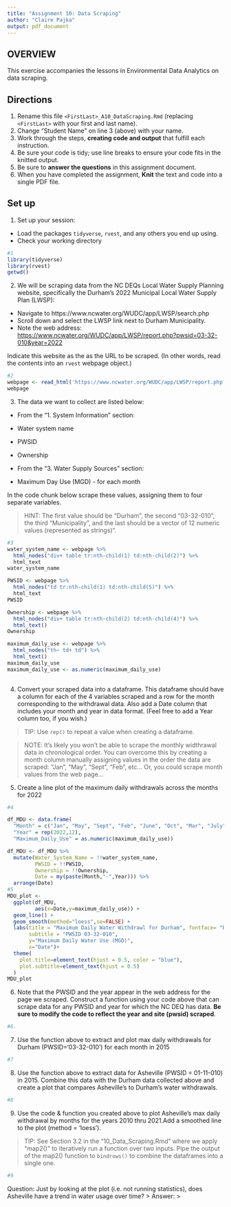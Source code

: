 ```yaml
---
title: "Assignment 10: Data Scraping"
author: "Claire Pajka"
output: pdf_document
---
```


## OVERVIEW

This exercise accompanies the lessons in Environmental Data Analytics on data scraping. 

## Directions
1. Rename this file `<FirstLast>_A10_DataScraping.Rmd` (replacing `<FirstLast>` with your first and last name).
2. Change "Student Name" on line 3 (above) with your name.
3. Work through the steps, **creating code and output** that fulfill each instruction.
4. Be sure your code is tidy; use line breaks to ensure your code fits in the knitted output.
5. Be sure to **answer the questions** in this assignment document.
6. When you have completed the assignment, **Knit** the text and code into a single PDF file.


## Set up 
1. Set up your session:

* Load the packages `tidyverse`, `rvest`, and any others you end up using.
* Check your working directory

```r
#1 
library(tidyverse)
library(rvest)
getwd()
```

2. We will be scraping data from the NC DEQs Local Water Supply Planning website, specifically the Durham's 2022 Municipal Local Water Supply Plan (LWSP): 
 * Navigate to https://www.ncwater.org/WUDC/app/LWSP/search.php
 * Scroll down and select the LWSP link next to Durham Municipality. 
 * Note the web address: <https://www.ncwater.org/WUDC/app/LWSP/report.php?pwsid=03-32-010&year=2022>
 
Indicate this website as the as the URL to be scraped. (In other words, read the contents into an `rvest` webpage object.)

```r
#2 
webpage <- read_html('https://www.ncwater.org/WUDC/app/LWSP/report.php?pwsid=03-32-010&year=2022')
webpage

```

3. The data we want to collect are listed below:

* From the "1. System Information" section:
 * Water system name
 * PWSID
 * Ownership
 
* From the "3. Water Supply Sources" section:
 * Maximum Day Use (MGD) - for each month

In the code chunk below scrape these values, assigning them to four separate variables.

>HINT: The first value should be "Durham", the second "03-32-010", the third "Municipality", and the last should be a vector of 12 numeric values (represented as strings)".

```r
#3 
water_system_name <- webpage %>%
  html_nodes("div+ table tr:nth-child(1) td:nth-child(2)") %>%
  html_text
water_system_name

PWSID <- webpage %>%
  html_nodes("td tr:nth-child(1) td:nth-child(5)") %>%
  html_text
PWSID

Ownership <- webpage %>%
  html_nodes("div+ table tr:nth-child(2) td:nth-child(4)") %>%
  html_text()
Ownership

maximum_daily_use <- webpage %>%
  html_nodes("th~ td+ td") %>%
  html_text()
maximum_daily_use
maximum_daily_use <- as.numeric(maximum_daily_use)
  
```


4. Convert your scraped data into a dataframe. This dataframe should have a column for each of the 4 variables scraped and a row for the month corresponding to the withdrawal data. Also add a Date column that includes your month and year in data format. (Feel free to add a Year column too, if you wish.)

>TIP: Use `rep()` to repeat a value when creating a dataframe.

>NOTE: It's likely you won't be able to scrape the monthly widthrawal data in chronological order. You can overcome this by creating a month column manually assigning values in the order the data are scraped: "Jan", "May", "Sept", "Feb", etc... Or, you could scrape month values from the web page...

5. Create a line plot of the maximum daily withdrawals across the months for 2022

```r
#4 

df_MDU <- data.frame(
  "Month" = c("Jan", "May", "Sept", "Feb", "June", "Oct", "Mar", "July", "Nov", "Apr", "Aug", "Dec"),
  "Year" = rep(2022,12),
  "Maximum_Daily_Use" = as.numeric(maximum_daily_use))

df_MDU <- df_MDU %>% 
  mutate(Water_System_Name = !!water_system_name,
         PWSID = !!PWSID,
         Ownership = !!Ownership,
         Date = my(paste(Month,"-",Year))) %>%
  arrange(Date)
#5 
MDU_plot <- 
  ggplot(df_MDU,
         aes(x=Date,y=maximum_daily_use)) + 
  geom_line() + 
  geom_smooth(method="loess",se=FALSE) +
  labs(title = "Maximum Daily Water Withdrawl for Durham", fontface= "bold",
       subtitle = "PWSID 03-32-010",
       y="Maximum Daily Water Use (MGD)",
       x="Date")+
  theme(
    plot.title=element_text(hjust = 0.5, color = "blue"),
    plot.subtitle=element_text(hjust = 0.5)
  )
MDU_plot
```

6. Note that the PWSID and the year appear in the web address for the page we scraped. Construct a function using your code above that can scrape data for any PWSID and year for which the NC DEQ has data. **Be sure to modify the code to reflect the year and site (pwsid) scraped**.

```r
#6. 


```

7. Use the function above to extract and plot max daily withdrawals for Durham (PWSID='03-32-010') for each month in 2015

```r
#7 


```

8. Use the function above to extract data for Asheville (PWSID = 01-11-010) in 2015. Combine this data with the Durham data collected above and create a plot that compares Asheville's to Durham's water withdrawals.

```r
#8 


```


9. Use the code & function you created above to plot Asheville's max daily withdrawal by months for the years 2010 thru 2021.Add a smoothed line to the plot (method = 'loess').

> TIP: See Section 3.2 in the "10_Data_Scraping.Rmd" where we apply "map2()" to iteratively run a function over two inputs. Pipe the output of the map2() function to `bindrows()` to combine the dataframes into a single one. 

```r
#9 


```

Question: Just by looking at the plot (i.e. not running statistics), does Asheville have a trend in water usage over time?
> Answer:
>
